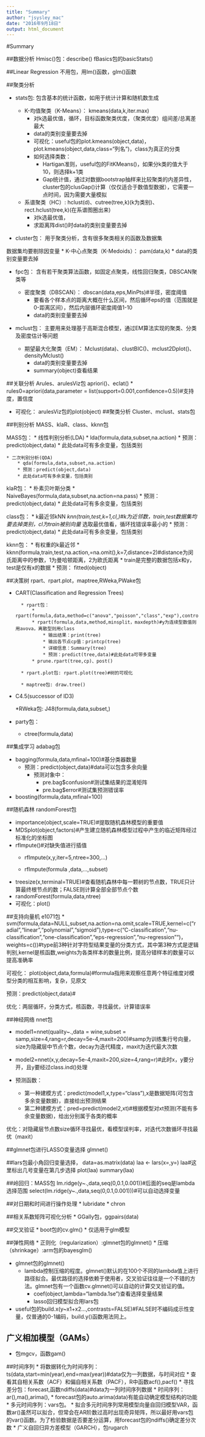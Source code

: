 ```yaml
---
title: "Summary"
author: "jsysley_mac"
date: "2016年9月18日"
output: html_document
---
```


#Summary

##数据分析
Hmisc()包：describe()
fBasics包的basicStats()

##Linear Regression
不用包，用lm()函数，glm()函数


##聚类分析

* stats包: 包含基本的统计函数，如用于统计计算和随机数生成

    * K-均值聚类（K-Means）： kmeans(data,k,iter.max)
        * 对k选最优值，循环，目标函数聚类优度，（聚类优度）组间差/总离差 最大
        * data的类别变量要去掉
        * 可视化：useful包的plot.kmeans(object,data)，plot.kmeans(object,data,class="列名")，class为真正的分类
        * 如何选择类数：
            * Hartigan准则，useful包的FitKMeans()，如果分k类的值大于10，则选择k+1类
            * Gap统计值，通过对数据bootstrap抽样来比较聚类的内差异性，cluster包的clusGap()计算（仅仅适合于数值型数据），它需要一点时间，因为需要大量模拟
            
        
    * 系谱聚类（HC）: hclust(d)、cutree(tree,k)(k为类别)、rect.hclust(tree,k)(在系谱图圈出来)
        * 对k选最优值，
        * 求距离阵dist()时data的类别变量要去掉
* cluster包： 用于聚类分析，含有很多聚类相关的函数及数据集

数据集均要剔除因变量
    * K-中心点聚类（K-Medoids）：  pam(data,k)
        * data的类别变量要去掉
    
* fpc包： 含有若干聚类算法函数，如固定点聚类，线性回归聚类，DBSCAN聚类等

    * 密度聚类（DBSCAN）： dbscan(data,eps,MinPts)#半径，密度阈值
        * 要看各个样本点的距离大概在什么区间，然后循环eps的值（范围就是0-距离区间），然后内层循环密度阈值1-10
        * data的类别变量要去掉
    
* mclust包： 主要用来处理基于高斯混合模型，通过EM算法实现的聚类、分类及密度估计等问题

    * 期望最大化聚类（EM）： Mclust(data)、clustBIC()、mclust2Dplot()、densityMclust()
        * data的类别变量要去掉
        * summary(object)查看结果
    

##关联分析
Arules、arulesViz包
apriori()、eclat()
* rules0=apriori(data,parameter = list(support=0.001,confidence=0.5))#支持度，置信度

* 可视化：
arulesViz包的plot(object)
##聚类分析
Cluster、mclust、stats包

##判别分析
MASS、klaR、class、kknn包

MASS包：
    * 线性判别分析(LDA)
        * lda(formula,data,subset,na.action)
        * 预测：predict(object,data)
        * 此处data可有多余变量，包括类别
    
    * 二次判别分析(QDA)
        * qda(formula,data,subset,na.action)
        * 预测：predict(object,data)
        * 此处data可有多余变量，包括类别

klaR包：
    * 朴素贝叶斯分类
        * NaiveBayes(formula,data,subset,na.action=na.pass)
        * 预测：predict(object,data)
        * 此处data可有多余变量，包括类别
        
class包：
    * k最近邻kNN
        *knn(train,test,k=1,cl,)#k为近邻数，train,test数据集均要去掉类别，cl为train被别向量
        * 选取最优值看，循环找错误率最小的
        * 预测：predict(object,data)
        * 此处data可有多余变量，包括类别
        
kknn包：
    * 有权重的k最近邻
        * kknn(formula,train,test,na.action,=na.omit(),k=7,distance=2)#distance为闵氏距离中的参数，1为曼哈顿距离，2为欧氏距离
        * train是完整的数据包括x和y，test是仅有x的数据
        * 预测： fitted(object)


##决策树
rpart、rpart.plot，maptree,RWeka,PWake包

* CART(Classification and Regression Trees)
    
        * rpart包：
            * rpart(formula,data,method=c("anova","poisson","class","exp"),control=rpart.control(minsplit=20,minbucket=round(minsplit/3),cp=0.01,maxdepth=4)    
            * rpart(formula,data,method,minsplit，maxdepth)#y为连续型数值则用avova，离散型则用class
                * 输出结果：print(tree)
                * 输出各节点cp值：printcp(tree)
                * 详细信息：Summary(tree)
                * 预测：predict(tree,data)#此处data可带多变量
            * prune.rpart(tree,cp)、post()
        
        * rpart.plot包: rpart.plot(tree)#树的可视化
        
        * maptree包: draw.tree()
        
* C4.5(successor of ID3)
        
    *RWeka包: J48(formula,data,subset,)
    
* party包：
    * ctree(formula,data)

##集成学习
adabag包

* bagging(formula,data,mfinal=100)#基分类器数量 
    * 预测：predict(object,data)#data可以包含多余向量
        * 预测对象中：
            * pre.bag$confusion#测试集结果的混淆矩阵
            * pre.bag$error#测试集预测错误率

* boosting(formula,data,mfinal=100)

##随机森林
randomForest包

* importance(object,scale=TRUE)#提取随机森林模型的重要值
* MDSplot(object,factors)#产生建立随机森林模型过程中产生的临近矩阵经过标准化的坐标图
* rflmpute()#对缺失值进行插值
    * rfImpute(x,y,iter=5,ntree=300,...)
    
    * rfImpute(formula ,data,...,subset)
* treesize(x,terminal=TRUE)#查看随机森林中每一颗树的节点数，TRUE只计算最终根节点的数；FALSE则计算全部全部节点个数
* randomForest(formula,data,ntree)
* 可视化：plot()


##支持向量机
e1071包
    * svm(formula,data=NULL,subset,na.action=na.omit,scale=TRUE,kernel=c("radial","linear","polynomial","sigmoid"),type=c("C-classification","nu-classification","one-classification","eps-regression","nu-regression"")，weights=c())#type前3种针对字符型结果变量的分类方式，其中第3种方式是逻辑判别,kernel是核函数,weights为各类样本的数量比例，提高分错样本的数量可以提高准确率

可视化：
plot(object,data,formula)#formula指用来观察任意两个特征维度对模型分类的相互影响，复杂，见原文

预测：predict(object,data)#

优化：两层循环，分类方式，核函数，寻找最优，计算错误率

##神经网络
nnet包

* model1=nnet(quality~.,data = wine,subset = samp,size=4,rang=r,decay=5e-4,maxit=200)#samp为训练集行号向量，size为隐藏层中节点个数，decay为迭代精度，maxit为迭代最大次数

* model2=nnet(x,y,decay=5e-4,maxit=200,size=4,rang=r)#此时x，y要分开，且y要经过class.ind()处理

* 预测函数：
    * 第一种建模方式：predict(model1,x,type="class"),x是数据矩阵(可包含多余变量数据)，直接给出预测结果
    * 第二种建模方式：pred=predict(model2,xt)#根据模型对xt预测(不能有多余变量数据)，给出分别属于各类的概率
    
优化：对隐藏层节点数size循环寻找最优，看模型误判率，对迭代次数循环寻找最优（maxit）
    
    
##glmnet包进行LASSO变量选择
glmnet()

##lars包最小角回归变量选择，
data=as.matrix(data)
laa <- lars(x=,y=)
laa#这里标出几号变量在第几步选择
plot(laa)
summary(laa)


##岭回归：MASS包
lm.ridge(y~.,data,seq(0,0.1,0.001))#后面的seq是lambda选择范围
select(lm.ridge(y~.,data,seq(0,0.1,0.001)))#可以自动选择变量

##对日期和时间进行操作处理
* lubridate
* chron

##相关系数矩阵可视化分析
* GGally包，ggpairs(data)

##交叉验证
* boot包的cv.glm()
    * 仅适用于glm模型
    
##弹性网络
* 正则化（regularization）:glmnet包的glmnet()
* 压缩（shrinkage）:arm包的bayesglm()

* glmnet包的glmnet()
    * lambda控制压缩的程度。glmnet()默认的在100个不同的lambda值上进行路径拟合。最优路径的选择依赖于使用者，交叉验证往往是一个不错的方法。glmnet包有一个函数cv.glmnet()可以自动的计算交叉验证的值。 
        * coef(object,lambda="lambda.1se")查看选择变量结果
        * lasso回归模型拟合用lars包

* useful包的build.x(y~x1+x2...,contrasts=FALSE)#FALSE时不编码成示性变量，仅普通的0-1编码，build.y()函数用法同上。

## 广义相加模型（GAMs）
* 包mgcv，函数gam()

##时间序列
* 将数据转化为时间序列：ts(data,start=min(year),end=max(year))#data仅为一列数据，与时间对应
* 查看其自相关系数（ACF）和偏自相关系数（PACF），R中函数acf(),pacf()
* 寻找差分包：forecast,函数ndiffs(data)#data为一列时间序列数据
* 时间序列：ar(),ma(),arima(),
    * forecast包的auto.arima(data)有能自动确定模型结构的功能
* 多元时间序列：vars包。
    * 拟合多元时间序列常用模型向量自回归模型VAR，函数ar()虽然可以拟合，但常会在AR阶数过高时出现奇异矩阵，所以最好用vars包的var()函数。为了检验数据是否要差分运算，用forecast包的ndiffs()确定差分次数
* 广义自回归异方差模型（GARCH），包rugarch